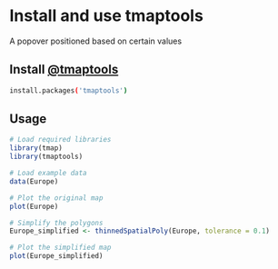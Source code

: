 # Install and use tmaptools

A popover positioned based on certain values

## Install [@tmaptools](https://www.rdocumentation.org/packages/tmaptools/versions/3.1-1)

```sh r
install.packages('tmaptools')
```

## Usage

```r
# Load required libraries
library(tmap)
library(tmaptools)

# Load example data
data(Europe)

# Plot the original map
plot(Europe)

# Simplify the polygons
Europe_simplified <- thinnedSpatialPoly(Europe, tolerance = 0.1)

# Plot the simplified map
plot(Europe_simplified)
```
